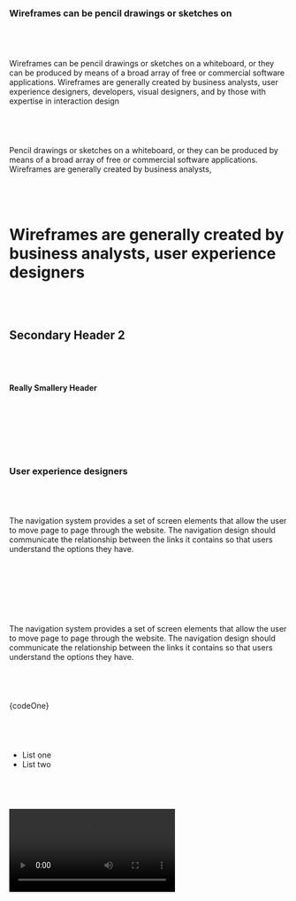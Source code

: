 <!-- Placeholder Post -->

<!-- Metadata -->

<!-- Components -->

<!-- Content -->

### Wireframes can be pencil drawings or sketches on

&nbsp;&nbsp;
-----

Wireframes can be pencil drawings or sketches on a whiteboard,
or they can be produced by means of a broad array of free or
commercial software applications. Wireframes are generally
created by business analysts, user experience designers,
developers, visual designers, and by those with expertise
in interaction design

&nbsp;&nbsp;
-----

Pencil drawings or sketches on a whiteboard, or they can be
produced by means of a broad array of free or commercial software
applications. Wireframes are generally created by business analysts,

&nbsp;&nbsp;
-----

# Wireframes are generally created by business analysts, user experience designers

&nbsp;&nbsp;
-----

## Secondary Header 2

&nbsp;&nbsp;
-----

#### Really Smallery Header

&nbsp;&nbsp;
-----

<ImageOne src="os.png" alt="OS Spinner"
  caption="Image or code snippet, and this text here is a caption" />

&nbsp;&nbsp;
-----

### User experience designers

&nbsp;&nbsp;
-----

The navigation system provides a set of screen elements that allow the user
to move page to page through the website. The navigation design should communicate
the relationship between the links it contains so that users understand the
options they have.

&nbsp;&nbsp;
-----

<ImageTwo
  srcOne="os.png"
  altOne="OS Spinner 1"
  srcTwo="os.png"
  altTwo="OS Spinner 2" />

&nbsp;&nbsp;
-----

The navigation system provides a set of screen elements that allow the user to
move page to page through the website. The navigation design should communicate
the relationship between the links it contains so that users understand the
options they have.

&nbsp;&nbsp;
-----

<Highlight language="javascript">{codeOne}</Highlight>

&nbsp;&nbsp;
-----

- List one
- List two

&nbsp;&nbsp;
-----

<Video src="sjkrrmBnpGE" />

&nbsp;&nbsp;
-----

### Metadata reference
<p className="mt-3"><strong>slug: </strong>/{posts[0].slug}</p>
<pre className="text-gray-500">(index == post number)</pre>

&nbsp;&nbsp;
-----

<Button href="//google.com" className="inline-block bg-purple" target="_blank">
<span className="text-white">Check It Out</span></Button>

&nbsp;&nbsp;
-----

within the text a [link](/about) can be here

&nbsp;&nbsp;
-----

> block quote...
> more of the quote text continued

